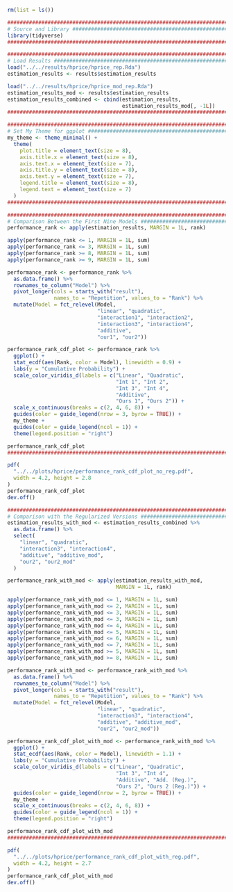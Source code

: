 ```r
rm(list = ls())

########################################################################
# Source and Library ###################################################
library(tidyverse)
########################################################################
```

```r
########################################################################
# Load Results #########################################################
load("../../results/hprice/hprice_rep.Rda")
estimation_results <- results$estimation_results

load("../../results/hprice/hprice_mod_rep.Rda")
estimation_results_mod <- results$estimation_results
estimation_results_combined <- cbind(estimation_results,
                                     estimation_results_mod[, -1L])
########################################################################
```

```r
########################################################################
# Set My Theme for ggplot ##############################################
my_theme <- theme_minimal() +
  theme(
    plot.title = element_text(size = 8),
    axis.title.x = element_text(size = 8),
    axis.text.x = element_text(size = 7),
    axis.title.y = element_text(size = 8),
    axis.text.y = element_text(size = 7),
    legend.title = element_text(size = 8),
    legend.text = element_text(size = 7)
  )
########################################################################
```

```r
########################################################################
# Comparison Between the First Nine Models #############################
performance_rank <- apply(estimation_results, MARGIN = 1L, rank)
```

```r
apply(performance_rank <= 1, MARGIN = 1L, sum)
apply(performance_rank <= 3, MARGIN = 1L, sum)
apply(performance_rank >= 8, MARGIN = 1L, sum)
apply(performance_rank >= 9, MARGIN = 1L, sum)
```

```r
performance_rank <- performance_rank %>% 
  as.data.frame() %>% 
  rownames_to_column("Model") %>% 
  pivot_longer(cols = starts_with("result"), 
               names_to = "Repetition", values_to = "Rank") %>%  
  mutate(Model = fct_relevel(Model, 
                             "linear", "quadratic", 
                             "interaction1", "interaction2", 
                             "interaction3", "interaction4",
                             "additive",
                             "our1", "our2"))
```

```r
performance_rank_cdf_plot <- performance_rank %>% 
  ggplot() +
  stat_ecdf(aes(Rank, color = Model), linewidth = 0.9) + 
  labs(y = "Cumulative Probability") +
  scale_color_viridis_d(labels = c("Linear", "Quadratic",
                                   "Int 1", "Int 2",
                                   "Int 3", "Int 4",
                                   "Additive",
                                   "Ours 1", "Ours 2")) +
  scale_x_continuous(breaks = c(2, 4, 6, 8)) + 
  guides(color = guide_legend(nrow = 3, byrow = TRUE)) +
  my_theme +
  guides(color = guide_legend(ncol = 1)) + 
  theme(legend.position = "right")

performance_rank_cdf_plot
########################################################################
```

```r
pdf(
  "../../plots/hprice/performance_rank_cdf_plot_no_reg.pdf",
  width = 4.2, height = 2.8
)
performance_rank_cdf_plot
dev.off()
```

```r
########################################################################
# Comparison with the Regularized Versions #############################
estimation_results_with_mod <- estimation_results_combined %>% 
  as.data.frame() %>% 
  select(
    "linear", "quadratic", 
    "interaction3", "interaction4",
    "additive", "additive_mod",
    "our2", "our2_mod"
  )

performance_rank_with_mod <- apply(estimation_results_with_mod, 
                                   MARGIN = 1L, rank)
```

```r
apply(performance_rank_with_mod <= 1, MARGIN = 1L, sum)
apply(performance_rank_with_mod <= 2, MARGIN = 1L, sum)
apply(performance_rank_with_mod <= 3, MARGIN = 1L, sum)
apply(performance_rank_with_mod <= 3, MARGIN = 1L, sum)
apply(performance_rank_with_mod <= 4, MARGIN = 1L, sum)
apply(performance_rank_with_mod <= 5, MARGIN = 1L, sum)
apply(performance_rank_with_mod <= 6, MARGIN = 1L, sum)
apply(performance_rank_with_mod <= 7, MARGIN = 1L, sum)
apply(performance_rank_with_mod >= 5, MARGIN = 1L, sum)
apply(performance_rank_with_mod >= 8, MARGIN = 1L, sum)
```

```r
performance_rank_with_mod <- performance_rank_with_mod %>% 
  as.data.frame() %>% 
  rownames_to_column("Model") %>% 
  pivot_longer(cols = starts_with("result"), 
               names_to = "Repetition", values_to = "Rank") %>%  
  mutate(Model = fct_relevel(Model,
                             "linear", "quadratic", 
                             "interaction3", "interaction4",
                             "additive", "additive_mod",
                             "our2", "our2_mod"))
```

```r
performance_rank_cdf_plot_with_mod <- performance_rank_with_mod %>% 
  ggplot() +
  stat_ecdf(aes(Rank, color = Model), linewidth = 1.1) + 
  labs(y = "Cumulative Probability") +
  scale_color_viridis_d(labels = c("Linear", "Quadratic",
                                   "Int 3", "Int 4",
                                   "Additive", "Add. (Reg.)",
                                   "Ours 2", "Ours 2 (Reg.)")) +
  guides(color = guide_legend(nrow = 2, byrow = TRUE)) +
  my_theme +
  scale_x_continuous(breaks = c(2, 4, 6, 8)) +
  guides(color = guide_legend(ncol = 1)) + 
  theme(legend.position = "right")

performance_rank_cdf_plot_with_mod
########################################################################
```

```r
pdf(
  "../../plots/hprice/performance_rank_cdf_plot_with_reg.pdf",
  width = 4.2, height = 2.7
)
performance_rank_cdf_plot_with_mod
dev.off()
```